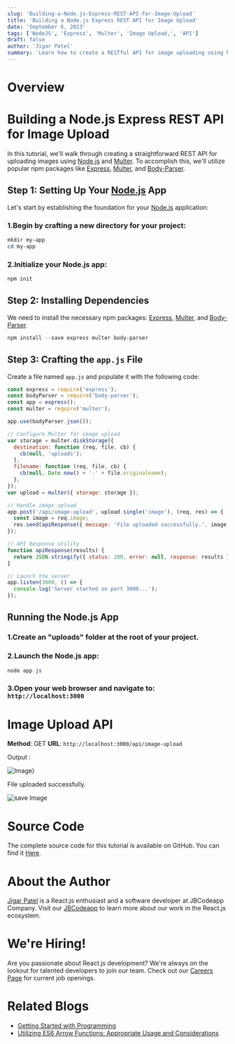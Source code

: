 ```yaml
---
slug: 'Building-a-Node.js-Express-REST-API-for-Image-Upload'
title: 'Building a Node.js Express REST API for Image Upload'
date: 'September 6, 2023'
tags: ['NodeJS', 'Express', 'Multer', 'Image Upload,', 'API']
draft: false
author: 'Jigar Patel'
summary: 'Learn how to create a RESTful API for image uploading using Node.js and Multer in this step-by-step tutorial.'
---
```


# Overview

<TOCInline toc={props.toc} exclude="Overview" toHeading={2} />

# Building a Node.js Express REST API for Image Upload

In this tutorial, we'll walk through creating a straightforward REST API for uploading images using [Node.js](https://nodejs.org/en) and [Multer](https://www.npmjs.com/package/multer). To accomplish this, we'll utilize popular npm packages like [Express](https://expressjs.com/), [Multer](https://www.npmjs.com/package/multer), and [Body-Parser](https://www.npmjs.com/package/body-parser).

## Step 1: Setting Up Your [Node.js](https://nodejs.org/en) App

Let's start by establishing the foundation for your [Node.js](https://nodejs.org/en) application:

### 1.Begin by crafting a new directory for your project:

```powershell
mkdir my-app
cd my-app
```

### 2.Initialize your Node.js app:

```powershell
npm init
```

## Step 2: Installing Dependencies

We need to install the necessary npm packages: [Express](https://expressjs.com/), [Multer](https://www.npmjs.com/package/multer), and [Body-Parser](https://www.npmjs.com/package/body-parser).

```powershell
npm install --save express multer body-parser
```

## Step 3: Crafting the `app.js` File

Create a file named `app.js` and populate it with the following code:

```javascript
const express = require('express');
const bodyParser = require('body-parser');
const app = express();
const multer = require('multer');

app.use(bodyParser.json());

// Configure Multer for image upload
var storage = multer.diskStorage({
  destination: function (req, file, cb) {
    cb(null, 'uploads');
  },
  filename: function (req, file, cb) {
    cb(null, Date.now() + '-' + file.originalname);
  },
});
var upload = multer({ storage: storage });

// Handle image upload
app.post('/api/image-upload', upload.single('image'), (req, res) => {
  const image = req.image;
  res.send(apiResponse({ message: 'File uploaded successfully.', image }));
});

// API Response utility
function apiResponse(results) {
  return JSON.stringify({ status: 200, error: null, response: results });
}

// Launch the server
app.listen(3000, () => {
  console.log('Server started on port 3000...');
});
```

## Running the Node.js App

### 1.Create an "uploads" folder at the root of your project.

### 2.Launch the Node.js app:

```powershell
node app.js
```

### 3.Open your web browser and navigate to: `http://localhost:3000`

# Image Upload API

**Method**: GET
**URL**: `http://localhost:3000/api/image-upload`

Output :

![Image](/static/blog/Building-a-Node.js-Express-REST-API-for-Image-Upload/image_upload.png))

File uploaded successfully.

![save Image](/static/blog/Building-a-Node.js-Express-REST-API-for-Image-Upload/uploaded_image.png)

# Source Code

The complete source code for this tutorial is available on GitHub. You can find it [Here](https://github.com/jbcodeapp/Blogs/tree/main/Image-upload-in-nodejs).

# About the Author

[Jigar Patel](https://expertlaravel.com) is a React.js enthusiast and a software developer at JBCodeapp Company. Visit our [JBCodeapp](https://jbcodeapp.com) to learn more about our work in the React.js ecosystem.

# We're Hiring!

Are you passionate about React.js development? We're always on the lookout for talented developers to join our team. Check out our [Careers Page](https://jbcodeapp.com) for current job openings.

# Related Blogs

- [Getting Started with Programming](Getting-Started-with-Programming.mdx)
- [Utilizing ES6 Arrow Functions: Appropriate Usage and Considerations](Utilizing-ES6-Arrow-Functions-Appropriate-Usage-and-Considerations.mdx)
